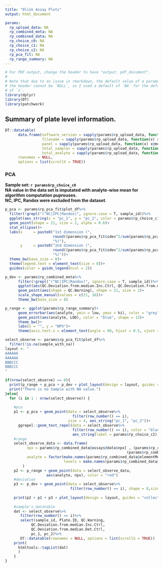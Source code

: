 ```yaml
---
title: "Olink Assay Plots"
output: html_document

params:
  rp_upload_data: NA
  rp_combined_meta: NA
  rp_combined_data: NA
  rp_choice_c0: NA
  rp_choice_c1: NA
  rp_choice_c2: NA
  rp_pca_fit: NA
  rp_range_summary: NA
---
```


```r
# For PDF output, change the header to have "output: pdf_document".
#
# Note that due to an issue in rmarkdown, the default value of a parameter in
# the header cannot be `NULL`, so I used a default of `NA` for the default value
# of `n`.
library(dplyr)
library(DT)
library(patchwork)
```


## Summary of plate level information.


```r
DT::datatable(
      data.frame(software_version = sapply(params$rp_upload_data, function(x) x@metadata$software_version) %>% unlist(),
                 filename = sapply(params$rp_upload_data, function(x) x$file_name[1]) %>% unlist(),
                 panel = sapply(params$rp_upload_data, function(x) x@metadata$panel)%>% unlist(),
                 total_samples = sapply(params$rp_upload_data, function(x) ncol(x)) %>% unlist(),
                 total_analyte = sapply(params$rp_upload_data, function(x) nrow(x)) %>% unlist()),
      rownames = NULL,
      options = list(scrollX = TRUE))
```
 
### PCA

**Sample set: `r params$rp_choice_c0`**    
**NA value in the data set is imputated with analyte-wise mean for algorithm computation puprouses.**    
**NC, IPC, Randox were excluded from the dataset**.    

```r

p_pca <- params$rp_pca_fit$plot_df%>%
  filter(!grepl("(^NC|IPC|Randox)", ignore.case = T, sample_id))%>%
  ggplot(aes_string(x = "pc_1", y = "pc_2", color = params$rp_choice_c1))+
  geom_point(shape = 21, size = 2, alpha = 0.6)+
  stat_ellipse()+
  labs(x     = paste0("1st dimension (",
                      round((params$rp_pca_fit$sdev^2/sum(params$rp_pca_fit$sdev^2))[1] * 100),
                      "%)"),
       y     = paste0("2nd dimension (",
                      round((params$rp_pca_fit$sdev^2/sum(params$rp_pca_fit$sdev^2))[2] * 100),
                      "%)"))+
  theme_bw(base_size = 8)+
  theme(legend.text = element_text(size = 8))+
  guides(color = guide_legend(ncol = 2))

p_dev <- params$rp_combined_meta%>%
      filter(!grepl("(^NC|IPC|Randox)", ignore.case = T, sample_id))%>%
      ggplot(aes(QC.Deviation.from.median.Inc.Ctrl, QC.Deviation.from.median.Det.Ctrl))+
      geom_point(aes(shape = QC.Warning), shape = 21, size = 2)+
      scale_shape_manual(values = c(21, 16))+
      theme_bw(base_size = 8)

p_range <- ggplot(params$rp_range_summary)+
      geom_errorbar(aes(analyte, ymin = low, ymax = hi), color = "grey")+
      geom_point(aes(analyte, LOD), color = "blue", shape = 13)+
      theme_bw()+
      labs(x = "", y = "NPX")+
      theme(axis.text.x = element_text(angle = 90, hjust = 0.5, vjust = 0.5, size = 6))
```

```r
select_observe <- params$rp_pca_fit$plot_df%>%
  filter(!is.na(sample_with_na))
layout <- "
AAAAAA
AAAAAA
BBBCCC
BBBCCC
"

if(nrow(select_observe) == 0){
  print(p_range + p_pca + p_dev + plot_layout(design = layout, guides = "collect") & theme(legend.position="bottom", legend.box="vertical"))
  print("There is no Sample with NA value.")
}else{
  for (i in 1 : nrow(select_observe)) {
    
    #pca
    p1 <- p_pca + geom_point(data = select_observe%>%
                               filter(row_number() == i), 
                             size = 4, aes_string("pc_1", "pc_2"))+
      ggrepel::geom_text_repel(data = select_observe%>%
                               filter(row_number() == i), color = "black",
                               aes_string(label = params$rp_choice_c2))
    #range
    select_observe_data <- data.frame(
          npx = params$rp_combined_data@assays@data$npx[ , (params$rp_combined_meta$sample_id == select_observe[i, "sample_id"]) &
                                                        (params$rp_combined_meta$Plate.ID == select_observe[i, "Plate.ID"])],
          analyte = factor(make.names(params$rp_combined_data@elementMetadata$Analyt), 
                           levels = make.names(params$rp_combined_data@elementMetadata$Analyt))
        )
    p2 <- p_range + geom_point(data = select_observe_data,
                   aes(analyte, npx), color = "red")
    #deviation
    p3 <- p_dev + geom_point(data = select_observe%>%
                              filter(row_number() == i), shape = 8,size = 4, color = "red")
    
    print(p2 + p1 + p3 + plot_layout(design = layout, guides = "collect") & theme(legend.position="bottom", legend.box="vertical"))
    
    #sample's datatable
    dat <- select_observe%>%
       filter(row_number() == i)%>%
       select(sample_id, Plate.ID, QC.Warning, 
            QC.Deviation.from.median.Inc.Ctrl, 
            QC.Deviation.from.median.Det.Ctrl,
            pc_1, pc_2)%>%
       DT::datatable(rownames = NULL, options = list(scrollX = TRUE))
    print(
      htmltools::tagList(dat)
      )
    } 
}
  


```


